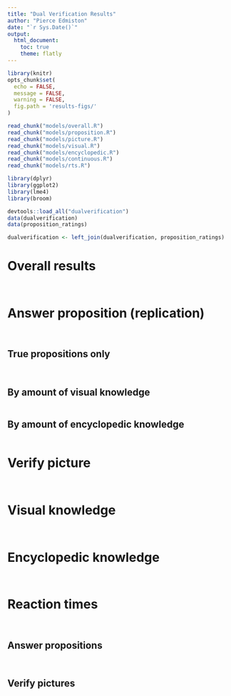 ```yaml
---
title: "Dual Verification Results"
author: "Pierce Edmiston"
date: "`r Sys.Date()`"
output:
  html_document:
    toc: true
    theme: flatly
---
```


```r
library(knitr)
opts_chunk$set(
  echo = FALSE,
  message = FALSE,
  warning = FALSE,
  fig.path = 'results-figs/'
)

read_chunk("models/overall.R")
read_chunk("models/proposition.R")
read_chunk("models/picture.R")
read_chunk("models/visual.R")
read_chunk("models/encyclopedic.R")
read_chunk("models/continuous.R")
read_chunk("models/rts.R")

library(dplyr)
library(ggplot2)
library(lme4)
library(broom)

devtools::load_all("dualverification")
data(dualverification)
data(proposition_ratings)

dualverification <- left_join(dualverification, proposition_ratings)
```

# Overall results

```r
```

```r
```

# Answer proposition (replication)

```r
```

```r
```

## **True** propositions only

```r
```

```r
```

## By amount of visual knowledge

```r
```

## By amount of encyclopedic knowledge

```r
```

# Verify picture

```r
```

```r
```

# Visual knowledge

```r
```

```r
```

# Encyclopedic knowledge

```r
```

```r
```

# Reaction times

```r
```

```r
```

## Answer propositions

```r
```

```r
```

## Verify pictures

```r
```

```r
```
